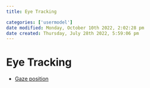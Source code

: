 ```yaml
---
title: Eye Tracking

categories: ['usermodel']
date modified: Monday, October 10th 2022, 2:02:28 pm
date created: Thursday, July 28th 2022, 5:59:06 pm
---
```


# Eye Tracking
- [Gaze position](Gaze%20position.qmd)



